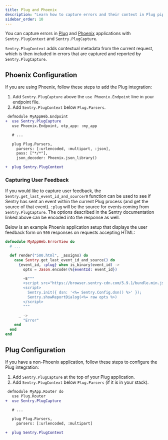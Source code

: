 ```yaml
---
title: Plug and Phoenix
description: "Learn how to capture errors and their context in Plug pipelines and Phoenix applications."
sidebar_order: 10
---
```


You can capture errors in [Plug](https://github.com/elixir-plug/plug) and [Phoenix](https://phoenixframework.org) applications with `Sentry.PlugContext` and `Sentry.PlugCapture`. 

`Sentry.PlugContext` adds contextual metadata from the current request, which is then included in errors that are captured and reported by `Sentry.PlugCapture`.

## Phoenix Configuration

If you are using Phoenix, follow these steps to add the Plug integration:

  1. Add `Sentry.PlugCapture` above the `use Phoenix.Endpoint` line in your endpoint file.
  1. Add `Sentry.PlugContext` below `Plug.Parsers`.

```diff
 defmodule MyAppWeb.Endpoint
+  use Sentry.PlugCapture
   use Phoenix.Endpoint, otp_app: :my_app

   # ...

   plug Plug.Parsers,
     parsers: [:urlencoded, :multipart, :json],
     pass: ["*/*"],
     json_decoder: Phoenix.json_library()

+  plug Sentry.PlugContext
```

### Capturing User Feedback

If you would like to <PlatformLink to="/enriching-events/user-feedback/">capture user feedback</PlatformLink>, the `Sentry.get_last_event_id_and_source/0` function can be used to see if Sentry has sent an event within the current Plug process (and get the source of that event). `:plug` will be the source for events coming from `Sentry.PlugCapture`. The options described in the Sentry documentation linked above can be encoded into the response as well.

Below is an example Phoenix application setup that displays the user feedback form on `500` responses on requests accepting HTML:

```elixir
defmodule MyAppWeb.ErrorView do
  # ...

  def render("500.html", _assigns) do
    case Sentry.get_last_event_id_and_source() do
      {event_id, :plug} when is_binary(event_id) ->
        opts = Jason.encode!(%{eventId: event_id})

        ~E"""
        <script src="https://browser.sentry-cdn.com/5.9.1/bundle.min.js" integrity="sha384-/x1aHz0nKRd6zVUazsV6CbQvjJvr6zQL2CHbQZf3yoLkezyEtZUpqUNnOLW9Nt3v" crossorigin="anonymous"></script>
        <script>
          Sentry.init({ dsn: '<%= Sentry.Config.dsn() %>' });
          Sentry.showReportDialog(<%= raw opts %>)
        </script>
        """

      _ ->
        "Error"
    end
  end
end
```

## Plug Configuration

If you have a non-Phoenix application, follow these steps to configure the Plug integration:

  1. Add `Sentry.PlugCapture` at the top of your Plug application.
  1. Add `Sentry.PlugContext` below `Plug.Parsers` (if it is in your stack).

```diff
 defmodule MyApp.Router do
   use Plug.Router
+  use Sentry.PlugCapture

   # ...

   plug Plug.Parsers,
     parsers: [:urlencoded, :multipart]

+  plug Sentry.PlugContext
```
